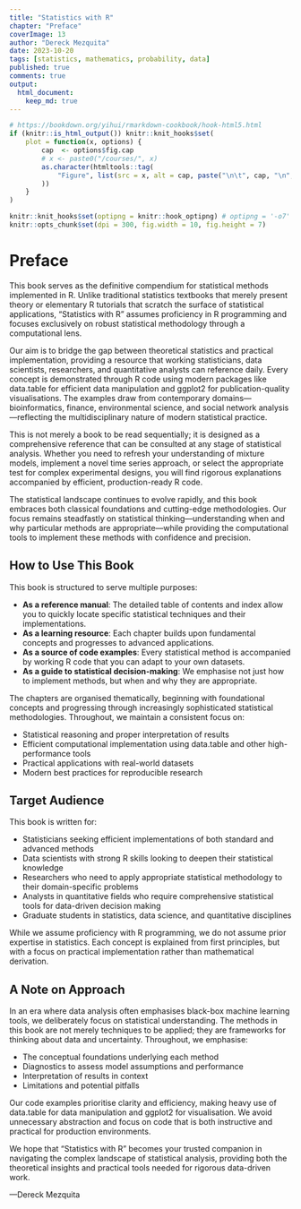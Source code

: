 ```yaml
---
title: "Statistics with R"
chapter: "Preface"
coverImage: 13
author: "Dereck Mezquita"
date: 2023-10-20
tags: [statistics, mathematics, probability, data]
published: true
comments: true
output:
  html_document:
    keep_md: true
---
```


```r
# https://bookdown.org/yihui/rmarkdown-cookbook/hook-html5.html
if (knitr::is_html_output()) knitr::knit_hooks$set(
    plot = function(x, options) {
        cap  <- options$fig.cap
        # x <- paste0("/courses/", x)
        as.character(htmltools::tag(
            "Figure", list(src = x, alt = cap, paste("\n\t", cap, "\n", sep = ""))
        ))
    }
)

knitr::knit_hooks$set(optipng = knitr::hook_optipng) # optipng = '-o7'
knitr::opts_chunk$set(dpi = 300, fig.width = 10, fig.height = 7)
```

# Preface

This book serves as the definitive compendium for statistical methods implemented in R. Unlike traditional statistics textbooks that merely present theory or elementary R tutorials that scratch the surface of statistical applications, "Statistics with R" assumes proficiency in R programming and focuses exclusively on robust statistical methodology through a computational lens.

Our aim is to bridge the gap between theoretical statistics and practical implementation, providing a resource that working statisticians, data scientists, researchers, and quantitative analysts can reference daily. Every concept is demonstrated through R code using modern packages like data.table for efficient data manipulation and ggplot2 for publication-quality visualisations. The examples draw from contemporary domains—bioinformatics, finance, environmental science, and social network analysis—reflecting the multidisciplinary nature of modern statistical practice.

This is not merely a book to be read sequentially; it is designed as a comprehensive reference that can be consulted at any stage of statistical analysis. Whether you need to refresh your understanding of mixture models, implement a novel time series approach, or select the appropriate test for complex experimental designs, you will find rigorous explanations accompanied by efficient, production-ready R code.

The statistical landscape continues to evolve rapidly, and this book embraces both classical foundations and cutting-edge methodologies. Our focus remains steadfastly on statistical thinking—understanding when and why particular methods are appropriate—while providing the computational tools to implement these methods with confidence and precision.

## How to Use This Book

This book is structured to serve multiple purposes:

* **As a reference manual**: The detailed table of contents and index allow you to quickly locate specific statistical techniques and their implementations.
* **As a learning resource**: Each chapter builds upon fundamental concepts and progresses to advanced applications.
* **As a source of code examples**: Every statistical method is accompanied by working R code that you can adapt to your own datasets.
* **As a guide to statistical decision-making**: We emphasise not just how to implement methods, but when and why they are appropriate.

The chapters are organised thematically, beginning with foundational concepts and progressing through increasingly sophisticated statistical methodologies. Throughout, we maintain a consistent focus on:

* Statistical reasoning and proper interpretation of results
* Efficient computational implementation using data.table and other high-performance tools
* Practical applications with real-world datasets
* Modern best practices for reproducible research

## Target Audience

This book is written for:

* Statisticians seeking efficient implementations of both standard and advanced methods
* Data scientists with strong R skills looking to deepen their statistical knowledge
* Researchers who need to apply appropriate statistical methodology to their domain-specific problems
* Analysts in quantitative fields who require comprehensive statistical tools for data-driven decision making
* Graduate students in statistics, data science, and quantitative disciplines

While we assume proficiency with R programming, we do not assume prior expertise in statistics. Each concept is explained from first principles, but with a focus on practical implementation rather than mathematical derivation.

## A Note on Approach

In an era where data analysis often emphasises black-box machine learning tools, we deliberately focus on statistical understanding. The methods in this book are not merely techniques to be applied; they are frameworks for thinking about data and uncertainty. Throughout, we emphasise:

* The conceptual foundations underlying each method
* Diagnostics to assess model assumptions and performance
* Interpretation of results in context
* Limitations and potential pitfalls

Our code examples prioritise clarity and efficiency, making heavy use of data.table for data manipulation and ggplot2 for visualisation. We avoid unnecessary abstraction and focus on code that is both instructive and practical for production environments.

We hope that "Statistics with R" becomes your trusted companion in navigating the complex landscape of statistical analysis, providing both the theoretical insights and practical tools needed for rigorous data-driven work.

—Dereck Mezquita
